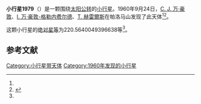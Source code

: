 {{Infobox planet
| bgcolour = #FFFFC0
| name = 1979 Sakharov
| symbol = 
| image = 
| caption = 
| discovery = yes
| discovery_ref = 
| discoverer = [[C._J._万·豪敦|C. J. 万·豪敦]]、[[I._万·豪敦-格勒内费尔德|I. 万·豪敦-格勒内费尔德]]、[[T._赫雷爾斯|T. 赫雷爾斯]]
| discovery_site = [[帕洛马山|帕洛马山]] 
| discovered = 1960年9月24日
| designations = yes
| mp_name = 
| named_after = 
| alt_names = 2006 P-L/ 1971 SQ3 / 1982 SZ12
| mp_category = [[主带小行星|主带小行星]]
| orbit_ref = <ref name="a">[http://ssd.jpl.nasa.gov/sbdb.cgi?sstr=1979 1979 Sakharov] {{Wayback|url=http://ssd.jpl.nasa.gov/sbdb.cgi?sstr=1979 |date=20201128153837 }}，小行星數據庫瀏覽器（JPL Small-Body Database Browser）－[[美国国家航空航天局|美国国家航空航天局]]喷气推进实验室</ref>
| epoch = 2456400.5 (2013年4月18日更新)
| aphelion = {{convert|2.611677110751037|AU|km|3|abbr=on|lk=out}}
| perihelion = {{convert|2.135004856674894|AU|km|3|abbr=on}}
| semimajor = {{convert|2.373340983712966|AU|km|3|abbr=on}}
| eccentricity = 0.100422202
| period = 1335.483834 [[日|日]]<br />3.66[[儒略年|儒略年]]
| avg_speed = 
| inclination = 6.046345942974502
| asc_node = 202.6775838884961
| mean_anomaly = 
| arg_peri = 220.5640049396638
| satellites = 
| physical_characteristics = yes
| dimensions = 
| mass = 
| density = 
| surface_grav = 
| escape_velocity = 
| sidereal_day = 
| axial_tilt = 
| pole_ecliptic_lat = 
| pole_ecliptic_lon = 
| albedo = 
| temperatures= 
| temp_name1 = 
| mean_temp_1 = 
| max_temp_1 = 
| temp_name2 = 
| max_temp_2 = 
| spectral_type = 
| abs_magnitude = 220.5640049396638
}}

'''小行星1979'''（{{lang-en|1979 Sakharov}}）是一颗围绕[[太阳|太阳]][[公转|公转]]的[[小行星|小行星]]。1960年9月24日，[[C._J._万·豪敦|C. J. 万·豪敦]]、[[I._万·豪敦-格勒内费尔德|I. 万·豪敦-格勒内费尔德]]、[[T._赫雷爾斯|T. 赫雷爾斯]]在帕洛马山发现了此天体<ref name="a" /><ref>{{cite news|title=小行星列表|url=http://cfa-www.harvard.edu/iau/lists/NumberedMPs.txt|accessdate=2013-07-08|newspaper=哈佛大学|archive-date=2008-05-17|archive-url=https://web.archive.org/web/20080517010638/http://cfa-www.harvard.edu/iau/lists/NumberedMPs.txt|dead-url=no}}</ref>。

这颗小行星的[[绝对星等|绝对星等]]为220.5640049396638等<ref name="a" />。

==参考文献==
{{reflist}}
{{Minor Planet Number|[[小行星1978|小行星1978]]|[[小行星1980|小行星1980]]}}

{{小天体}}

[[Category:小行星带天体|Category:小行星带天体]]
[[Category:1960年发现的小行星|Category:1960年发现的小行星]]

{{asteroid-stub}}